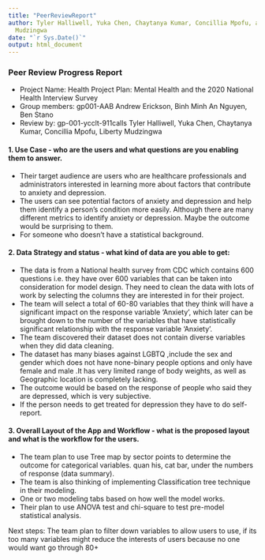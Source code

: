 ```yaml
---
title: "PeerReviewReport"
author: Tyler Halliwell, Yuka Chen, Chaytanya Kumar, Concillia Mpofu, and Liberty
  Mudzingwa
date: "`r Sys.Date()`"
output: html_document
---
```


### Peer Review Progress Report
 - Project Name: Health Project Plan: Mental Health and the 2020 National Health Interview Survey
 - Group members: gp001-AAB Andrew Erickson, Binh Minh An Nguyen, Ben Stano
 - Review by: gp-001-ycclt-911calls Tyler Halliwell, Yuka Chen, Chaytanya Kumar, Concillia Mpofu, Liberty Mudzingwa
 
#### 1. Use Case - who are the users and what questions are you enabling them to answer.

 - Their target audience are users who are healthcare professionals and administrators interested in learning more about factors that contribute to anxiety and depression. 
 - The users can see potential factors of anxiety and depression and help them identify a person’s condition more easily. Although there are many different metrics to identify anxiety or depression. Maybe the outcome would be surprising to them.
 - For someone who doesn't have a statistical background. 
 
#### 2. Data Strategy and status - what kind of data are you able to get:
 - The data is from a National health survey from CDC which contains 600 questions i.e. they have over 600 variables that can be taken into consideration for model design. 
They need to clean the data with lots of work by selecting the columns they are interested in for their project. 
 - The team will select a total of 60-80 variables that they think will have a significant impact on the response variable ‘Anxiety', which later can be brought down to the number of the variables that have statistically significant relationship with the response variable ‘Anxiety’.
 - The team discovered their dataset does not contain diverse variables when they did data cleaning.
 - The dataset has many biases against LGBTQ ,include the sex and gender which does not have none-binary people options and only have female and male .It has very limited range of body weights, as well as Geographic location is completely lacking. 
 - The outcome would be based on the response of people who said they are depressed, which is very subjective.
 - If the person needs to get treated for depression they have to do self-report. 

#### 3. Overall Layout of the App and Workflow - what is the proposed layout and what is the workflow for the users.

 - The team plan to use Tree map by sector points to determine the outcome for categorical variables.
quan his, cat bar, under the numbers of response (data summary).
 - The team is also thinking of implementing Classification tree technique  in their modeling. 
 - One or two modeling tabs based on how well the model works. 
 - Their plan to use ANOVA test and chi-square to test pre-model statistical analysis. 


Next steps: The team plan to filter down variables to allow users to use, if its too many variables might reduce the interests of users because no one would want go through 80+
